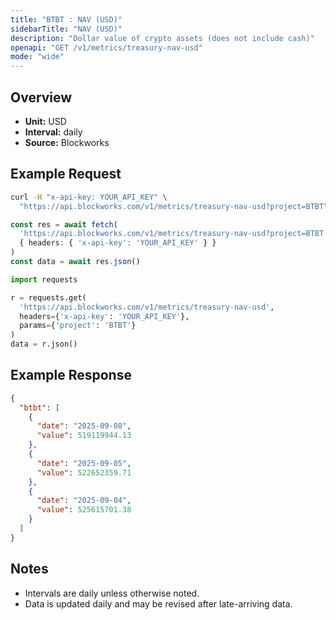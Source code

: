 ```yaml
---
title: "BTBT : NAV (USD)"
sidebarTitle: "NAV (USD)"
description: "Dollar value of crypto assets (does not include cash)"
openapi: "GET /v1/metrics/treasury-nav-usd"
mode: "wide"
---
```


## Overview

- **Unit:** USD
- **Interval:** daily
- **Source:** Blockworks

## Example Request

<CodeGroup>

```bash cURL
curl -H "x-api-key: YOUR_API_KEY" \
  "https://api.blockworks.com/v1/metrics/treasury-nav-usd?project=BTBT"
```

```typescript TypeScript
const res = await fetch(
  'https://api.blockworks.com/v1/metrics/treasury-nav-usd?project=BTBT',
  { headers: { 'x-api-key': 'YOUR_API_KEY' } }
)
const data = await res.json()
```

```python Python
import requests

r = requests.get(
  'https://api.blockworks.com/v1/metrics/treasury-nav-usd',
  headers={'x-api-key': 'YOUR_API_KEY'},
  params={'project': 'BTBT'}
)
data = r.json()
```

</CodeGroup>

## Example Response

```json
{
  "btbt": [
    {
      "date": "2025-09-08",
      "value": 519119944.13
    },
    {
      "date": "2025-09-05",
      "value": 522652359.71
    },
    {
      "date": "2025-09-04",
      "value": 525615701.38
    }
  ]
}
```

## Notes
- Intervals are daily unless otherwise noted.
- Data is updated daily and may be revised after late-arriving data.
